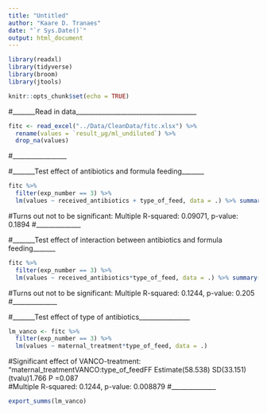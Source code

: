 ```yaml
---
title: "Untitled"
author: "Kaare D. Tranaes"
date: "`r Sys.Date()`"
output: html_document
---
```

```r
library(readxl)
library(tidyverse)
library(broom)
library(jtools)
```

```r
knitr::opts_chunk$set(echo = TRUE)
```

#_______Read in data______________________________________
```r
fitc <- read_excel("../Data/CleanData/fitc.xlsx") %>% 
  rename(values = `result_µg/ml_undiluted`) %>% 
  drop_na(values)
```
#_________________

#_______Test effect of antibiotics and formula feeding_______ 
```r
fitc %>% 
  filter(exp_number == 3) %>% 
  lm(values ~ received_antibiotics + type_of_feed, data = .) %>% summary()  
```
#Turns out not to be significant: Multiple R-squared:  0.09071, p-value: 0.1894
#______________

#_______Test effect of interaction between antibiotics and formula feeding_______
```r
fitc %>% 
  filter(exp_number == 3) %>% 
  lm(values ~ received_antibiotics*type_of_feed, data = .) %>% summary()  
```
#Turns out not to be significant: Multiple R-squared:  0.1244, p-value: 0.205
#______________

#_______Test effect of type of antibiotics________________
```r
lm_vanco <- fitc %>% 
  filter(exp_number == 3) %>% 
  lm(values ~ maternal_treatment*type_of_feed, data = .)
```
#Significant effect of VANCO-treatment: "maternal_treatmentVANCO:type_of_feedFF   Estimate(58.538)     SD(33.151)   (tvalu)1.766    P =0.087  
#Multiple R-squared:  0.1244, p-value: 0.008879
#______________

```r
export_summs(lm_vanco)
```

